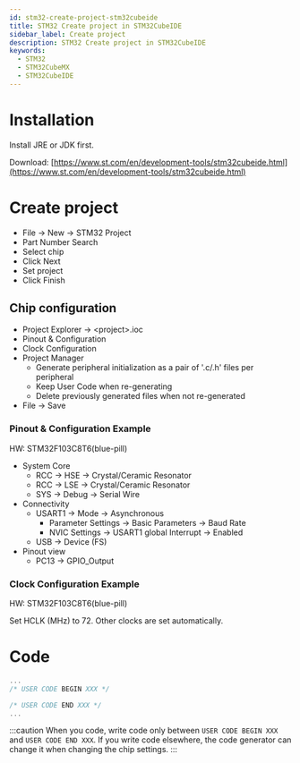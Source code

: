 ```yaml
---
id: stm32-create-project-stm32cubeide
title: STM32 Create project in STM32CubeIDE
sidebar_label: Create project
description: STM32 Create project in STM32CubeIDE
keywords:
  - STM32
  - STM32CubeMX
  - STM32CubeIDE
---
```


# Installation

Install JRE or JDK first.

Download: [https://www.st.com/en/development-tools/stm32cubeide.html](https://www.st.com/en/development-tools/stm32cubeide.html)

# Create project

- File -\> New -\> STM32 Project
- Part Number Search
- Select chip
- Click Next
- Set project
- Click Finish

## Chip configuration

- Project Explorer -\> <project\>.ioc
- Pinout & Configuration
- Clock Configuration
- Project Manager
  - Generate peripheral initialization as a pair of '.c/.h' files per peripheral
  - Keep User Code when re-generating
  - Delete previously generated files when not re-generated
- File -\> Save

### Pinout & Configuration Example

HW: STM32F103C8T6(blue-pill)

- System Core
  - RCC -\> HSE -\> Crystal/Ceramic Resonator
  - RCC -\> LSE -\> Crystal/Ceramic Resonator
  - SYS -\> Debug -\> Serial Wire
- Connectivity
  - USART1 -\> Mode -\> Asynchronous
    - Parameter Settings -\> Basic Parameters -\> Baud Rate
    - NVIC Settings -\> USART1 global Interrupt -\> Enabled
  - USB -\> Device (FS)
- Pinout view
  - PC13 -\> GPIO_Output

### Clock Configuration Example

HW: STM32F103C8T6(blue-pill)

Set HCLK (MHz) to 72. Other clocks are set automatically.

# Code

```c title="main.c"
...
/* USER CODE BEGIN XXX */

/* USER CODE END XXX */
...
```

:::caution
When you code, write code only between `USER CODE BEGIN XXX` and `USER CODE END XXX`. If you write code elsewhere, the code generator can change it when changing the chip settings.
:::
